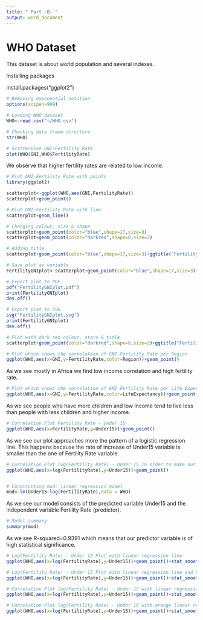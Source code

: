 ---
title: " Part -B- "
output: word_document
---

# WHO Dataset

This dataset is about world population and several indexes.

Installing packages

install.packages("ggplot2")

```{r,fig.width=4,fig.height=3}
# Removing exponential notation
options(scipen=999)

# Loading WHO dataset
WHO<-read.csv("~/WHO.csv")

# Checking data frame structure
str(WHO)

# Scatterplot GNI-Fertility Rate
plot(WHO$GNI,WHO$FertilityRate)
```

We observe that higher fertility rates are related to low income.

```{r,fig.width=4,fig.height=3}
# Plot GNI-Fertility Rate with points
library(ggplot2)

scatterplot<-ggplot(WHO,aes(GNI,FertilityRate))
scatterplot+geom_point()

# Plot GNI-Fertility Rate with line
scatterplot+geom_line()

# Changing colour, size & shape
scatterplot+geom_point(color="blue",shape=17,size=3)
scatterplot+geom_point(color="darkred",shape=8,size=3)

# Adding title
scatterplot+geom_point(color="blue",shape=17,size=3)+ggtitle("Fertility Rate vs Gross National Income")

# Save plot as variable
FertilityGNIplot<-scatterplot+geom_point(color="blue",shape=17,size=3)+ggtitle("Fertility Rate vs Gross National Income")

# Export plot to PDF
pdf("FertilityGNIplot.pdf")
print(FertilityGNIplot)
dev.off()

# Export plot to SVG
svg("FertilityGNIplot.svg")
print(FertilityGNIplot)
dev.off()

# Plot with dark red colour, stars & title
scatterplot+geom_point(color="darkred",shape=8,size=3)+ggtitle("Fertility Rate vs. Gross National Income")

# Plot which shows the correlation of GNI-Fertility Rate per Region
ggplot(WHO,aes(x=GNI,y=FertilityRate,color=Region))+geom_point()
```

As we see mostly in Africa we find low income correlation and high fertility rate.

```{r,fig.width=4,fig.height=3}
# Plot which shows the correlation of GNI-Fertility Rate per Life Expectancy
ggplot(WHO,aes(x=GNI,y=FertilityRate,color=LifeExpectancy))+geom_point()
```

As we see people who have more children and low income tend to live less than people with less children and higher income.

```{r,fig.width=4,fig.height=3}
# Correlation Plot Fertility Rate - Under 15
ggplot(WHO,aes(x=FertilityRate,y=Under15))+geom_point()
```

As we see our plot approaches more the pattern of a logistic regression line.
This happens because the rate of increase of Under15 variable is smaller than the one of Fertility Rate variable.

```{r,fig.width=4,fig.height=3}
# Correlation Plot log(Fertility Rate) - Under 15 in order to make our line more linear
ggplot(WHO,aes(x=log(FertilityRate),y=Under15))+geom_point()


# Constructing mod: linear regression model
mod<-lm(Under15~log(FertilityRate),data = WHO)
```

As we see our model consists of the predicted variable Under15 and the independent variable Fertility Rate (predictor).

```{r}
# Model summary
summary(mod)
```

As we see R-squared=0.9391 which means that our predictor variable is of high statistical significance.

```{r,fig.width=4,fig.height=3}
# Log(Fertility Rate) - Under 15 Plot with linear regression line
ggplot(WHO,aes(x=log(FertilityRate),y=Under15))+geom_point()+stat_smooth(method = "lm")

# Log(Fertility Rate) - Under 15 Plot with linear regression line and 99% confidence interval
ggplot(WHO,aes(x=log(FertilityRate),y=Under15))+geom_point()+stat_smooth(method = "lm", level = 0.99)

# Correlation Plot log(Fertility Rate) - Under 15 with linear regression line and NO confidence interval
ggplot(WHO,aes(x=log(FertilityRate),y=Under15))+geom_point()+stat_smooth(method = "lm", se=FALSE)

# Correlation Plot log(Fertility Rate) - Under 15 with orange linear regression line
ggplot(WHO,aes(x=log(FertilityRate),y=Under15))+geom_point()+stat_smooth(method = "lm", colour="orange")
```